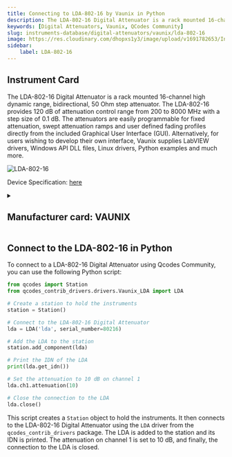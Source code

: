 ```yaml
---
title: Connecting to LDA-802-16 by Vaunix in Python
description: The LDA-802-16 Digital Attenuator is a rack mounted 16-channel high dynamic range, bidirectional, 50 Ohm step attenuator. The LDA-802-16 provides 120 dB of attenuation control range from 200 to 8000 MHz with a step size of 0.1 dB. The attenuators are easily programmable for fixed attenuation, swept attenuation ramps and user defined fading profiles directly from the included Graphical User Interface (GUI). Alternatively, for users wishing to develop their own interface, Vaunix supplies LabVIEW drivers, Windows API DLL files, Linux drivers, Python examples and much more.
keywords: [Digital Attenuators, Vaunix, QCodes Community] 
slug: instruments-database/digital-attenuators/vaunix/lda-802-16 
image: https://res.cloudinary.com/dhopxs1y3/image/upload/v1691782653/Instruments/Digital%20Attenuator/LDA-802-16/LDA-802-16.png
sidebar:
    label: LDA-802-16 
---
```



## Instrument Card

The LDA-802-16 Digital Attenuator is a rack mounted 16-channel high dynamic range, bidirectional, 50 Ohm step attenuator. The LDA-802-16 provides 120 dB of attenuation control range from 200 to 8000 MHz with a step size of 0.1 dB. The attenuators are easily programmable for fixed attenuation, swept attenuation ramps and user defined fading profiles directly from the included Graphical User Interface (GUI). Alternatively, for users wishing to develop their own interface, Vaunix supplies LabVIEW drivers, Windows API DLL files, Linux drivers, Python examples and much more.

![LDA-802-16](https://res.cloudinary.com/dhopxs1y3/image/upload/v1691782653/Instruments/Digital%20Attenuator/LDA-802-16/LDA-802-16.png)

Device Specification: [here](https://vaunix.com/resources/digital%20attenuators-datasheet.pdf)

<details style={{ marginTop: "15px"}}>
<summary><h2 style={{display:'inline'}}>Manufacturer card: VAUNIX</h2></summary>

![VAUNIX](https://res.cloudinary.com/dhopxs1y3/image/upload/v1692125985/Instruments/Vendor%20Logos/Vaunix.png)

Vaunix Technology Corp. designs, manufactures, and services RF and microwave test equipment and digital radio communications products. Utilizing our deep RF and software engineering expertise, rooted in microwave radio and wireless equipment repair and testing, Vaunix developed the Lab Brick® family of electronic test products, which set a new standard for cost, size, and simplicity of wireless testing devices. Powered by a USB connection and controlled by easy-to-use, graphical-user-interface (GUI) software, Lab Bricks have been designed to meet the needs of wireless engineers and technicians who want to create flexible, customized system solutions either in the lab or in the field. We 've expanded our Lab Brick® family of electronic test products to include Attenuator Matrix solutions that double as Wireless [Handover Test Systems](https://vaunix.com/handover-test-systems/) to give our test technicians and product engineers the advanced capability to solve unique wireless _handover _testing challenges and bring affordability, functionality, reliability and simplicity to the microwave test bench.

- Headquarters: USA
- Yearly Revenue (millions, USD): 5
- Vendor Website: [here](https://vaunix.com/)

</details>


<FeaturedInstrumentVideo category="DIGITAL_ATTENUATORS" />

## Connect to the LDA-802-16 in Python





<Tabs>

<SectionsCard category="DIGITAL_ATTENUATORS" manufacturer="Vaunix"></SectionsCard>

<TabItem value="QCodes Community" label="QCodes Community">

To connect to a LDA-802-16 Digital Attenuator using Qcodes Community, you can use the following Python script:

```python
from qcodes import Station
from qcodes_contrib_drivers.drivers.Vaunix_LDA import LDA

# Create a station to hold the instruments
station = Station()

# Connect to the LDA-802-16 Digital Attenuator
lda = LDA('lda', serial_number=80216)

# Add the LDA to the station
station.add_component(lda)

# Print the IDN of the LDA
print(lda.get_idn())

# Set the attenuation to 10 dB on channel 1
lda.ch1.attenuation(10)

# Close the connection to the LDA
lda.close()
```

This script creates a `Station` object to hold the instruments. It then connects to the LDA-802-16 Digital Attenuator using the `LDA` driver from the `qcodes_contrib_drivers` package. The LDA is added to the station and its IDN is printed. The attenuation on channel 1 is set to 10 dB, and finally, the connection to the LDA is closed.

</TabItem>
</Tabs>